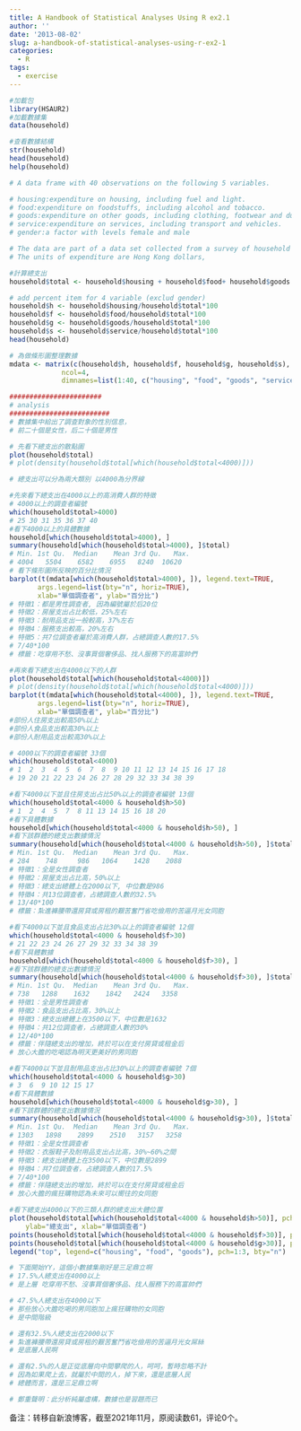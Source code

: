```yaml
---
title: A Handbook of Statistical Analyses Using R ex2.1
author: ''
date: '2013-08-02'
slug: a-handbook-of-statistical-analyses-using-r-ex2-1
categories:
  - R
tags:
  - exercise
---
```


```r
#加載包
library(HSAUR2)
#加載數據集
data(household)

#查看數據結構
str(household)
head(household)
help(household)

# A data frame with 40 observations on the following 5 variables.

# housing:expenditure on housing, including fuel and light.
# food:expenditure on foodstuffs, including alcohol and tobacco.
# goods:expenditure on other goods, including clothing, footwear and durable goods.
# service:expenditure on services, including transport and vehicles.
# gender:a factor with levels female and male

# The data are part of a data set collected from a survey of household expenditure and give the expenditure of 20 single men and 20 single women on four commodity groups.
# The units of expenditure are Hong Kong dollars,

#計算總支出
household$total <- household$housing + household$food+ household$goods + household$service

# add percent item for 4 variable (exclud gender)
household$h <- household$housing/household$total*100
household$f <- household$food/household$total*100
household$g <- household$goods/household$total*100
household$s <- household$service/household$total*100
head(household)

# 為做條形圖整理數據
mdata <- matrix(c(household$h, household$f, household$g, household$s), 
             ncol=4, 
             dimnames=list(1:40, c("housing", "food", "goods", "service")))

#######################
# analysis
#########################
# 數據集中給出了調查對象的性別信息，
# 前二十個是女性，后二十個是男性

# 先看下總支出的散點圖
plot(household$total)
# plot(density(household$total[which(household$total<4000)]))

# 總支出可以分為兩大類別 以4000為分界線

#先來看下總支出在4000以上的高消費人群的特徵
# 4000以上的調查者編號
which(household$total>4000)
# 25 30 31 35 36 37 40
#看下4000以上的具體數據
household[which(household$total>4000), ]
summary(household[which(household$total>4000), ]$total)
# Min. 1st Qu.  Median    Mean 3rd Qu.   Max. 
# 4004   5504    6582    6955   8240  10620 
# 看下條形圖所反映的百分比情況
barplot(t(mdata[which(household$total>4000), ]), legend.text=TRUE, 
       args.legend=list(bty="n", horiz=TRUE), 
       xlab="單個調查者", ylab="百分比")
# 特徵1：都是男性調查者, 因為編號屬於后20位
# 特徵2：房屋支出占比較低，25%左右
# 特徵3：耐用品支出一般較高，37%左右
# 特徵4：服務支出較高，20%左右
# 特徵5：共7位調查者屬於高消費人群，占總調查人數的17.5%
# 7/40*100
# 標籤：吃穿用不愁、沒事買個奢侈品、找人服務下的高富帥們

#再來看下總支出在4000以下的人群
plot(household$total[which(household$total<4000)])
# plot(density(household$total[which(household$total<4000)]))
barplot(t(mdata[which(household$total<4000), ]), legend.text=TRUE, 
       args.legend=list(bty="n", horiz=TRUE), 
       xlab="單個調查者", ylab="百分比")
#部份人住房支出較高50%以上
#部份人食品支出較高30%以上
#部份人耐用品支出較高30%以上

# 4000以下的調查者編號 33個
which(household$total<4000)
# 1  2  3  4  5  6  7  8  9 10 11 12 13 14 15 16 17 18
# 19 20 21 22 23 24 26 27 28 29 32 33 34 38 39

#看下4000以下並且住房支出占比50%以上的調查者編號 13個
which(household$total<4000 & household$h>50)
# 1  2  4  5  7  8 11 13 14 15 16 18 20
#看下具體數據 
household[which(household$total<4000 & household$h>50), ]
#看下該群體的總支出數據情況
summary(household[which(household$total<4000 & household$h>50), ]$total)
# Min. 1st Qu.  Median    Mean 3rd Qu.   Max. 
# 284    748     986   1064    1428    2088
# 特徵1：全是女性調查者
# 特徵2：房屋支出占比高，50%以上
# 特徵3：總支出總體上在2000以下, 中位數是986
# 特徵4：共13位調查者，占總調查人數的32.5%
# 13/40*100
# 標籤：紮進褲腰帶還房貸或房租的艱苦奮鬥省吃儉用的苦逼月光女同胞

#看下4000以下並且食品支出占比30%以上的調查者編號 12個
which(household$total<4000 & household$f>30)
# 21 22 23 24 26 27 29 32 33 34 38 39
#看下具體數據 
household[which(household$total<4000 & household$f>30), ]
#看下該群體的總支出數據情況
summary(household[which(household$total<4000 & household$f>30), ]$total)
# Min. 1st Qu.  Median    Mean 3rd Qu.   Max. 
# 738   1288    1632    1842   2424   3358 
# 特徵1：全是男性調查者
# 特徵2：食品支出占比高，30%以上
# 特徵3：總支出總體上在3500以下，中位數是1632
# 特徵4：共12位調查者，占總調查人數的30%
# 12/40*100
# 標籤：伴隨總支出的增加，終於可以在支付房貸或租金后
# 放心大膽的吃喝認為明天更美好的男同胞

#看下4000以下並且耐用品支出占比30%以上的調查者編號 7個
which(household$total<4000 & household$g>30)
# 3  6  9 10 12 15 17
#看下具體數據 
household[which(household$total<4000 & household$g>30), ]
#看下該群體的總支出數據情況
summary(household[which(household$total<4000 & household$g>30), ]$total)
# Min. 1st Qu.  Median    Mean 3rd Qu.   Max. 
# 1303   1898    2899    2510   3157   3258 
# 特徵1：全是女性調查者
# 特徵2：衣服鞋子及耐用品支出占比高，30%~60%之間
# 特徵3：總支出總體上在3500以下，中位數是2899
# 特徵4：共7位調查者，占總調查人數的17.5%
# 7/40*100
# 標籤：伴隨總支出的增加，終於可以在支付房貸或租金后
# 放心大膽的瘋狂購物認為未來可以嚮往的女同胞

#看下總支出4000以下的三類人群的總支出大體位置
plot(household$total[which(household$total<4000 & household$h>50)], pch=1, ylim=c(0, 4000), 
    ylab="總支出", xlab="單個調查者")
points(household$total[which(household$total<4000 & household$f>30)], pch=2)
points(household$total[which(household$total<4000 & household$g>30)], pch=3)
legend("top", legend=c("housing", "food", "goods"), pch=1:3, bty="n")

# 下面開始YY，這個小數據集剛好是三足鼎立啊
# 17.5%人總支出在4000以上 
# 是上層 吃穿用不愁、沒事買個奢侈品、找人服務下的高富帥們

# 47.5%人總支出在4000以下
# 那些放心大膽吃喝的男同胞加上瘋狂購物的女同胞
# 是中間階級

# 還有32.5%人總支出在2000以下
# 紮進褲腰帶還房貸或房租的艱苦奮鬥省吃儉用的苦逼月光女屌絲
# 是底層人民啊

# 還有2.5%的人是正從底層向中間攀爬的人，呵呵，暫時忽略不計
# 因為如果爬上去，就屬於中間的人，掉下來，還是底層人民
# 總體而言，還是三足鼎立啊

# 鄭重聲明：此分析純屬虛構，數據也是習題而已
```

备注：转移自新浪博客，截至2021年11月，原阅读数61，评论0个。